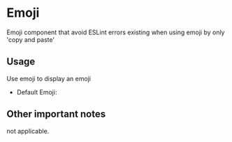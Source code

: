 
<Meta title="Design System|Emoji" component={Emoji} />

# Emoji
Emoji component that avoid ESLint errors existing when using emoji by only 'copy and paste'

## Usage
Use emoji to display an emoji

- Default Emoji:
  <Story name='Default'>
    <Emoji emoji='😃' label= 'smiley'/>
  </Story>


## Other important notes
not applicable.